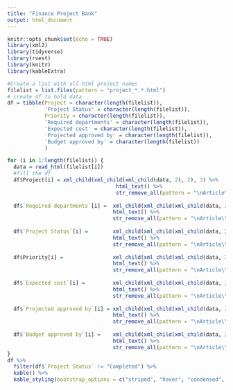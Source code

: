 ```yaml
---
title: "Finance Project Bank"
output: html_document
---
```


```r
knitr::opts_chunk$set(echo = TRUE)
library(xml2)
library(tidyverse)
library(rvest)
library(knitr)
library(kableExtra)
```

```r
#Create a list with all html project names
filelist = list.files(pattern = "project_*.*.html")
# create df to hold data
df = tibble(Project = character(length(filelist)),
            'Project Status' = character(length(filelist)),
            Priority = character(length(filelist)),
            'Required departments' = character(length(filelist)),
            'Expected cost' = character(length(filelist)),
            'Projected approved by' = character(length(filelist)),
            'Budget approved by' = character(length(filelist))
            )

for (i in 1:length(filelist)) {
  data = read_html(filelist[i])
  #fill the df
  df$Project[i] = xml_child(xml_child(xml_child(data, 2), 2), 3) %>% 
                                   html_text() %>% 
                                   str_remove_all(pattern = "\nArticle\\s[0-9]")
    
  df$`Required departments`[i] =  xml_child(xml_child(xml_child(data, 2), 2), 6) %>% 
                                  html_text() %>% 
                                  str_remove_all(pattern = "\nArticle\\s[0-9]")
  
  df$`Project Status`[i] =        xml_child(xml_child(xml_child(data, 2), 2), 11) %>% 
                                  html_text() %>% 
                                  str_remove_all(pattern = "\nArticle\\s[0-9]")
  
  df$Priority[i] =                xml_child(xml_child(xml_child(data, 2), 2), 9) %>% 
                                  html_text() %>% 
                                  str_remove_all(pattern = "\nArticle\\s[0-9]")
  
  df$`Expected cost`[i] =         xml_child(xml_child(xml_child(data, 2), 2), 8) %>% 
                                  html_text() %>% 
                                  str_remove_all(pattern = "\nArticle\\s[0-9]")
  
  df$`Projected approved by`[i] = xml_child(xml_child(xml_child(data, 2), 2), 7) %>% 
                                  html_text() %>% 
                                  str_remove_all(pattern = "\nArticle\\s[0-9]")
  
  df$`Budget approved by`[i] =    xml_child(xml_child(xml_child(data, 2), 2), 10) %>% 
                                  html_text() %>% 
                                  str_remove_all(pattern = "\nArticle\\s[0-9]")
}
df %>%
  filter(df$`Project Status` != "Completed") %>%
  kable() %>%
  kable_styling(bootstrap_options = c("striped", "hover", "condensed", "responsive"))
```

